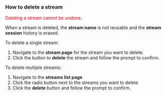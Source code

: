 
<DocsLayout>

### How to delete a stream

<p><font color="red">Deleting a stream cannot be undone.</font></p>

When a stream is deleted, the **stream name** is not reusable and the **stream session** history is erased.

To delete a single stream:

1. Navigate to the **stream page** for the stream you want to delete. 
1. Click the button to **delete** the stream and follow the prompt to confirm.

To delete multiple streams:

1. Navigate to the **streams list page**
1. Click the radio button next to the streams you want to delete
1. Click the **delete** button and follow the prompt to confirm.

</DocsLayout>